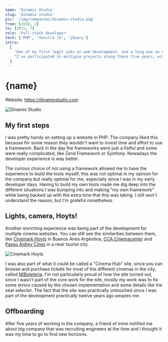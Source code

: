 ```yaml
---
name: 'Dinamix Studio'
slug: 'dinamix-studio'
pic: '/img/companies/dinamix-studio.png'
from: [2010, 2]
to: [2015, 7]
role: 'Full-stack developer'
tech: ['PHP', 'Vanilla JS', 'jQuery']
intro:
  [
    'One of my first legit jobs on web development, and a long one as well.',
    "I've participated in multiple projects along these five years, with highlights on cinema websites, some from well established firms in the country.",
  ]
---
```


<script context="module">
</script>

# {name}

Website: https://dinamixstudio.com

<MacFrame shadowBottom>
  <img src="/img/jobs/dinamix-studio-screenshot.webp" alt="Dinamix Studio" />
</MacFrame>

## My first steps

I was pretty handy on setting up a website in PHP. The company liked this because for some reason they wouldn't want to invest time and effort to use a framework. Back in the day the frameworks were just a fistful and some were really complicated, like Zend Framework or Symfony. Nowadays the developer experience is way better.

The curious choice of not using a framework allowed me to have the experience to build the tools myself, this was not optimal in my opinion for the company but really optimal for me, especially since I was in my early developer days. Having to build my own tools made me dig deep into the different situations I was bumping into and making "my own framework" while being backed up with the extra time that this was taking. I still won't understand the reason, but I'm grateful nonetheless.

## Lights, camera, Hoyts!

Another enriching experience was being part of the development for multiple cinema websites. You can still see the similarities between them, like [Cinemark Hoyts](https://www.cinemarkhoyts.com.ar) in Buenos Aires Argentina, [CCA Cinemacenter](https://www.cinemacenter.com.ar) and [Paseo Aldrey Cines](https://www.cinespaseoaldrey.com.ar) in a near tourist city.

<MacFrame shadowBottom>
  <img src="/img/jobs/cinemark-hoyts-screenshot.webp" alt="Cinemark Hoyts" />
</MacFrame>

I was also part of what it could be called a "Cinema Hub" site, since you can browse and purchase tickets for most of the different cinemas in the city, called [MiBoleteria](https://miboleteria.com.ar). I'm not particularly proud of how the site turned out, since I wasn't part of the core work for the site, mostly my work was to fix some errors caused by the chosen implementation and some details like the seat selector. The fact that the site was practically untouched since I was part of the development practically twelve years ago amazes me.

## Offboarding

After five years of working in the company, a friend of mine notified me about big company that was recruiting engineers at the time and I thought it was my time to go to find new horizons.
